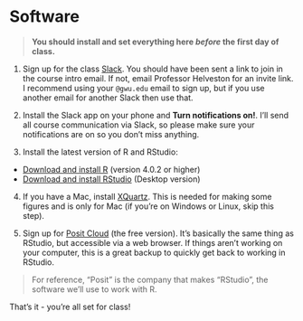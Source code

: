 # Software

> **You should install and set everything here _before_ the first day of class.**

1. Sign up for the class [Slack]({{< var slack >}}). You should have been sent a link to join in the course intro email. If not, email Professor Helveston for an invite link. I recommend using your `@gwu.edu` email to sign up, but if you use another email for another Slack then use that.

2. Install the Slack app on your phone and **Turn notifications on!**. I'll send all course communication via Slack, so please make sure your notifications are on so you don't miss anything. 

3. Install the latest version of R and RStudio:

- [Download and install R](https://cloud.r-project.org) (version 4.0.2 or higher)
- [Download and install RStudio](https://rstudio.com/products/rstudio/download/) (Desktop version)

4. If you have a Mac, install [XQuartz](https://www.xquartz.org/). This is needed for making some figures and is only for Mac (if you're on Windows or Linux, skip this step).

6. Sign up for [Posit Cloud](https://posit.cloud/plans/free) (the free version). It's basically the same thing as RStudio, but accessible via a web browser. If things aren't working on your computer, this is a great backup to quickly get back to working in RStudio. 

> For reference, "Posit" is the company that makes "RStudio", the software we'll use to work with R.

That's it - you're all set for class!

